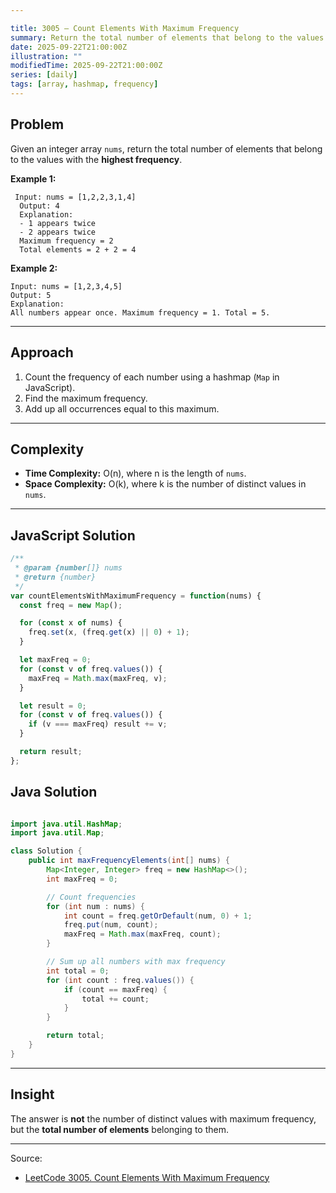 ```yaml
---

title: 3005 — Count Elements With Maximum Frequency
summary: Return the total number of elements that belong to the values with the highest frequency in an array.
date: 2025-09-22T21:00:00Z
illustration: ""
modifiedTime: 2025-09-22T21:00:00Z
series: [daily]   
tags: [array, hashmap, frequency]  
---
```


## Problem

Given an integer array `nums`, return the total number of elements that belong to the values with the **highest frequency**.

**Example 1:**

```
 Input: nums = [1,2,2,3,1,4]
  Output: 4
  Explanation:
  - 1 appears twice
  - 2 appears twice
  Maximum frequency = 2
  Total elements = 2 + 2 = 4
```

**Example 2:**

```
Input: nums = [1,2,3,4,5]
Output: 5
Explanation:
All numbers appear once. Maximum frequency = 1. Total = 5.
```

---

## Approach

1. Count the frequency of each number using a hashmap (`Map` in JavaScript).
2. Find the maximum frequency.
3. Add up all occurrences equal to this maximum.

---

## Complexity

* **Time Complexity:** O(n), where n is the length of `nums`.
* **Space Complexity:** O(k), where k is the number of distinct values in `nums`.

---

## JavaScript Solution

```js
/**
 * @param {number[]} nums
 * @return {number}
 */
var countElementsWithMaximumFrequency = function(nums) {
  const freq = new Map();

  for (const x of nums) {
    freq.set(x, (freq.get(x) || 0) + 1);
  }

  let maxFreq = 0;
  for (const v of freq.values()) {
    maxFreq = Math.max(maxFreq, v);
  }

  let result = 0;
  for (const v of freq.values()) {
    if (v === maxFreq) result += v;
  }

  return result;
};
```

## Java Solution
```java

import java.util.HashMap;
import java.util.Map;

class Solution {
    public int maxFrequencyElements(int[] nums) {
        Map<Integer, Integer> freq = new HashMap<>();
        int maxFreq = 0;

        // Count frequencies
        for (int num : nums) {
            int count = freq.getOrDefault(num, 0) + 1;
            freq.put(num, count);
            maxFreq = Math.max(maxFreq, count);
        }

        // Sum up all numbers with max frequency
        int total = 0;
        for (int count : freq.values()) {
            if (count == maxFreq) {
                total += count;
            }
        }

        return total;
    }
}
```

---

## Insight

The answer is **not** the number of distinct values with maximum frequency, but the **total number of elements** belonging to them.

---

Source:

* [LeetCode 3005. Count Elements With Maximum Frequency](https://leetcode.com/problems/count-elements-with-maximum-frequency/)
